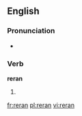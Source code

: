 ==English==

===Pronunciation===
* {{IPA|/ˈɻiːɻæn/}}

===Verb===
'''reran'''

# {{past tense of| to [[rerun]]}}

[[fr:reran]]
[[pl:reran]]
[[vi:reran]]